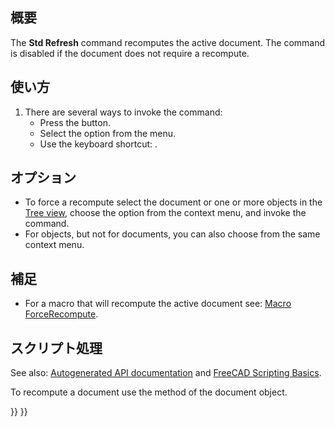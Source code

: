 <languages/>

{{Docnav/ja
|[[Std_DuplicateSelection/ja|選択範囲を複製する]]
|[[Std_BoxSelection/ja|矩形選択]]
|[[Std_Edit_Menu/ja|共通編集メニュー]]
|IconL=Std_DuplicateSelection.svg
|IconR=Std_BoxSelection.svg
|IconC=Freecad.svg
}}

{{GuiCommand/ja
|Name=Std Refresh
|Name/ja=共通・更新
|MenuLocation=編集 → 更新
|Workbenches=全て
|Shortcut={{KEY|F5}}
}}

<span id="Description"></span>
== 概要 ==

The '''Std Refresh''' command recomputes the active document. The command is disabled if the document does not require a recompute.

<span id="Usage"></span>
== 使い方 ==

# There are several ways to invoke the command:
#* Press the {{Button|[[Image:Std_Refresh.svg|16px]] [[Std_Refresh|Refresh]]}} button.
#* Select the {{MenuCommand|Edit → [[Image:Std_Refresh.svg|16px]] Refresh}} option from the menu.
#* Use the keyboard shortcut: {{KEY|F5}}.

<span id="Options"></span>
== オプション ==

* To force a recompute select the document or one or more objects in the [[Tree_view|Tree view]], choose the {{MenuCommand|[[Image:Std_MarkToRecompute.svg|16px]] Mark to recompute}} option from the context menu, and invoke the command.
* For objects, but not for documents, you can also choose {{MenuCommand|Recompute object}} from the same context menu.

<span id="Notes"></span>
== 補足 ==

* For a macro that will recompute the active document see: [[Macro_ForceRecompute|Macro ForceRecompute]].

<span id="Scripting"></span>
== スクリプト処理 ==

See also: [https://freecad.github.io/SourceDoc/ Autogenerated API documentation] and [[FreeCAD_Scripting_Basics|FreeCAD Scripting Basics]].

To recompute a document use the {{incode|recompute}} method of the document object.

{{Code|code=
import FreeCAD

doc = FreeCAD.newDocument()
doc.recompute()
}}


{{Docnav/ja
|[[Std_DuplicateSelection/ja|選択範囲を複製する]]
|[[Std_BoxSelection/ja|矩形選択]]
|[[Std_Edit_Menu/ja|共通編集メニュー]]
|IconL=Std_DuplicateSelection.svg
|IconR=Std_BoxSelection.svg
|IconC=Freecad.svg
}}

{{Std_Base_navi{{#translation:}}}}
{{Userdocnavi{{#translation:}}}}